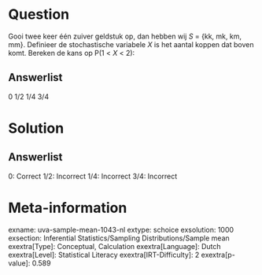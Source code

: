 Question
========

Gooi twee keer één zuiver geldstuk op, dan hebben wij *S* = {kk, mk, km,
mm}. Definieer de stochastische variabele *X* is het aantal koppen dat
boven komt. Bereken de kans op P(1 \< *X* \< 2):

Answerlist
----------

0
1/2
1/4
3/4

Solution
========

Answerlist
----------

0: Correct
1/2: Incorrect
1/4: Incorrect
3/4: Incorrect

Meta-information
================
exname: uva-sample-mean-1043-nl
extype: schoice
exsolution: 1000
exsection: Inferential Statistics/Sampling Distributions/Sample mean
exextra[Type]: Conceptual, Calculation
exextra[Language]: Dutch
exextra[Level]: Statistical Literacy
exextra[IRT-Difficulty]: 2
exextra[p-value]: 0.589
